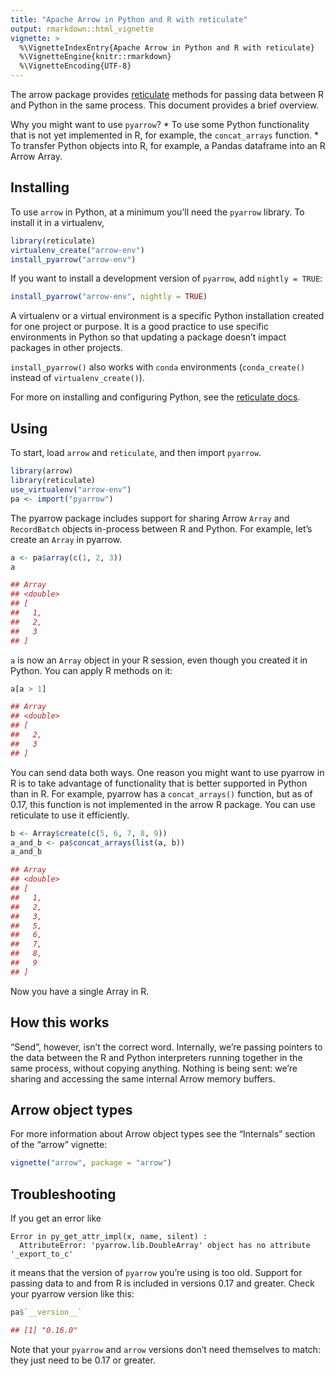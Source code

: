 ```yaml
---
title: "Apache Arrow in Python and R with reticulate"
output: rmarkdown::html_vignette
vignette: >
  %\VignetteIndexEntry{Apache Arrow in Python and R with reticulate}
  %\VignetteEngine{knitr::rmarkdown}
  %\VignetteEncoding{UTF-8}
---
```


The arrow package provides [reticulate](https://rstudio.github.io/reticulate/) methods for passing data between
R and Python in the same process. This document provides a brief overview.

Why you might want to use `pyarrow`?
* To use some Python functionality that is not yet implemented in R, for example, the `concat_arrays` function.
* To transfer Python objects into R, for example, a Pandas dataframe into an R Arrow Array. 

## Installing

To use `arrow` in Python, at a minimum you'll need the `pyarrow` library.
To install it in a virtualenv,

```r
library(reticulate)
virtualenv_create("arrow-env")
install_pyarrow("arrow-env")
```

If you want to install a development version of `pyarrow`,
add `nightly = TRUE`:

```r
install_pyarrow("arrow-env", nightly = TRUE)
```

A virtualenv or a virtual environment is a specific Python installation
created for one project or purpose. It is a good practice to use
specific environments in Python so that updating a package doesn't
impact packages in other projects.

`install_pyarrow()` also works with `conda` environments
(`conda_create()` instead of `virtualenv_create()`).

For more on installing and configuring Python,
see the [reticulate docs](https://rstudio.github.io/reticulate/articles/python_packages.html).

## Using

To start, load `arrow` and `reticulate`, and then import `pyarrow`.

```r
library(arrow)
library(reticulate)
use_virtualenv("arrow-env")
pa <- import("pyarrow")
```

The pyarrow package includes support for sharing Arrow `Array` and `RecordBatch`
objects in-process between R and Python. For example, let's create an `Array`
in pyarrow.

```r
a <- pa$array(c(1, 2, 3))
a

## Array
## <double>
## [
##   1,
##   2,
##   3
## ]
```

`a` is now an `Array` object in your R session, even though you created it in Python.
You can apply R methods on it:

```r
a[a > 1]

## Array
## <double>
## [
##   2,
##   3
## ]
```

You can send data both ways. One reason you might want to use pyarrow in R is
to take advantage of functionality that is better supported in Python than in R.
For example, pyarrow has a `concat_arrays()` function, but as of 0.17, this
function is not implemented in the arrow R package. You can use reticulate
to use it efficiently.

```r
b <- Array$create(c(5, 6, 7, 8, 9))
a_and_b <- pa$concat_arrays(list(a, b))
a_and_b

## Array
## <double>
## [
##   1,
##   2,
##   3,
##   5,
##   6,
##   7,
##   8,
##   9
## ]
```

Now you have a single Array in R.

## How this works

"Send", however, isn't the correct word. Internally, we're passing pointers to
the data between the R and Python interpreters running together in the same
process, without copying anything. Nothing is being sent: we're sharing and
accessing the same internal Arrow memory buffers.

## Arrow object types

For more information about Arrow object types see the "Internals" section of
the "arrow" vignette:

```r
vignette("arrow", package = "arrow")
```

## Troubleshooting

If you get an error like

```
Error in py_get_attr_impl(x, name, silent) :
  AttributeError: 'pyarrow.lib.DoubleArray' object has no attribute '_export_to_c'
```

it means that the version of `pyarrow` you're using is too old.
Support for passing data to and from R is included in versions 0.17 and greater.
Check your pyarrow version like this:

```r
pa$`__version__`

## [1] "0.16.0"
```

Note that your `pyarrow` and `arrow` versions don't need themselves to match:
they just need to be 0.17 or greater.
